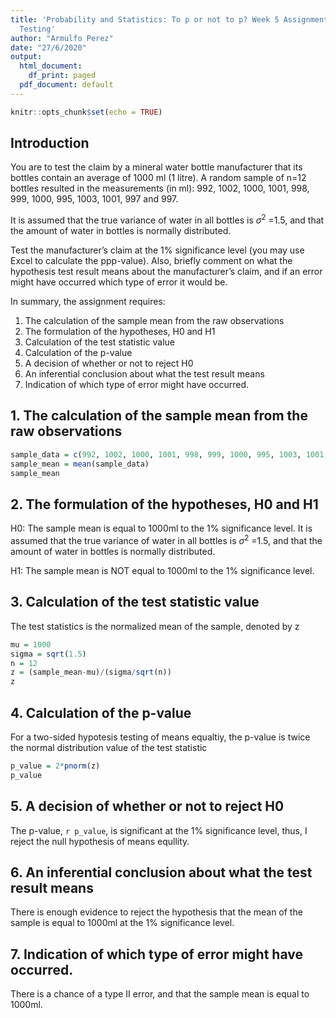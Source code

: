 ```yaml
---
title: 'Probability and Statistics: To p or not to p? Week 5 Assignment Two: Hypothesis
  Testing'
author: "Armulfo Perez"
date: "27/6/2020"
output:
  html_document:
    df_print: paged
  pdf_document: default
---
```


```r
knitr::opts_chunk$set(echo = TRUE)
```

## Introduction

You are to test the claim by a mineral water bottle manufacturer that its bottles contain an average of 1000 ml (1 litre). A random sample of n=12 bottles resulted in the measurements (in ml): 992, 1002, 1000, 1001, 998, 999, 1000, 995, 1003, 1001, 997 and 997.

It is assumed that the true variance of water in all bottles is $\sigma^2$ =1.5, and that the amount of water in bottles is normally distributed.

Test the manufacturer's claim at the 1% significance level (you may use Excel to calculate the ppp-value). Also, briefly comment on what the hypothesis test result means about the manufacturer's claim, and if an error might have occurred which type of error it would be.

In summary, the assignment requires:

1. The calculation of the sample mean from the raw observations
2. The formulation of the hypotheses, H0 and H1
3. Calculation of the test statistic value
4. Calculation of the p-value
5. A decision of whether or not to reject H0
6. An inferential conclusion about what the test result means
7. Indication of which type of error might have occurred.

## 1. The calculation of the sample mean from the raw observations
    

```r
sample_data = c(992, 1002, 1000, 1001, 998, 999, 1000, 995, 1003, 1001, 997, 997)
sample_mean = mean(sample_data)
sample_mean
```

## 2. The formulation of the hypotheses, H0 and H1

H0: The sample mean is equal to 1000ml to the 1% significance level. It is assumed that the true variance of water in all bottles is $\sigma^2$ =1.5, and that the amount of water in bottles is normally distributed.

H1: The sample mean is NOT equal to 1000ml to the 1% significance level.

## 3. Calculation of the test statistic value

The test statistics is the normalized mean of the sample, denoted by z

```r
mu = 1000
sigma = sqrt(1.5)
n = 12
z = (sample_mean-mu)/(sigma/sqrt(n))
z
```

## 4. Calculation of the p-value

For a two-sided hypotesis testing of means equaltiy, the p-value is twice the normal distribution value of the test statistic


```r
p_value = 2*pnorm(z)
p_value
```

## 5. A decision of whether or not to reject H0

The p-value, `r p_value`, is  significant at the 1% significance level, thus, I  reject the null hypothesis of means equllity.

## 6. An inferential conclusion about what the test result means

There is enough evidence to reject the hypothesis that the mean of the sample is equal to 1000ml at the  1% significance level.

## 7. Indication of which type of error might have occurred.

There is a chance of a type II error, and that the sample mean is equal to 1000ml.

